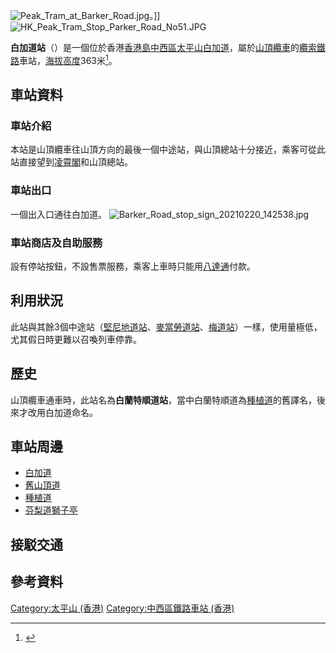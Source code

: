 {{noteTA
|G1=Unit
|G2=Transport
}}
{{Infobox station
|name = 白加道
|eng_name = Barker Road
|linecolour=#8B0000
|image = Barker Road Station.jpg
|caption = 白加道站月台（2018年1月）
|borough = {{HKG}}[[香港島|香港島]][[中西區_(香港)|中西區]]
|address = [[太平山_(香港)|太平山山頂]][[白加道|白加道]]
|coordinates = {{coord|22.2709577|N|114.1517471|E|display=inline,title}}
|elevation = 363米
|operator = [[山頂纜車|山頂纜車]]
|line = {{香港交通標誌|PEAKTRAM|S}}
|distance = 
|platform = 1個[[側式月台|側式月台]]
|track = 1條
|connections = 
|structure = 地面車站
|hall = 
|depth = 
|levels = 
|interchange = 
|exits = 1個
|lift = 
|escalator = 
|architect = 
|architectural_style = 
|colour = 
|status = 暫停運作
|code = 
|built = 
|opened = 1888年5月30日
|opening = 
|closed = 
|rebuilt = 
|former = 
|passengers = 
|station_hours = 07:00-22:00
|adjacent = {{Adjacent stations|system=山頂纜車|line=山頂纜車|left=梅道|right=山頂}}
|other_services = 
|route_map = 
}}

[[File:Peak_Tram_at_Barker_Road.jpg|thumb]]。]]
[[File:HK_Peak_Tram_Stop_Parker_Road_No51.JPG|thumb]]

'''白加道站'''（{{lang-en|Barker Road stop}}）是一個位於香港[[香港島|香港島]][[中西區_(香港)|中西區]][[太平山_(香港)|太平山]][[白加道|白加道]]，屬於[[山頂纜車|山頂纜車]]的[[纜索鐵路|纜索鐵路]]車站，[[海拔高度|海拔高度]]363米<ref>{{Cite web|title=香港地圖地理資訊|url=https://www.map.gov.hk/gm/|access-date=2021-10-12|publisher=香港政府|language=中文|archive-date=2021-11-26|archive-url=https://web.archive.org/web/20211126211923/http://www.map.gov.hk/gm/|dead-url=no}}</ref>。

==車站資料==
===車站介紹===
本站是山頂纜車往山頂方向的最後一個中途站，與山頂總站十分接近，乘客可從此站直接望到[[凌霄閣|凌霄閣]]和山頂總站。

===車站出口===
一個出入口通往白加道。
[[File:Barker_Road_stop_sign_20210220_142538.jpg|thumb]]

===車站商店及自助服務===
設有停站按鈕，不設售票服務，乘客上車時只能用[[八達通|八達通]]付款。

==利用狀況==
此站與其餘3個中途站（[[堅尼地道站|堅尼地道站]]、[[麥當勞道站|麥當勞道站]]、[[梅道站|梅道站]]）一樣，使用量極低，尤其假日時更難以召喚列車停靠。

==歷史==
山頂纜車通車時，此站名為'''白蘭特順道站'''，當中白蘭特順道為[[種植道|種植道]]的舊譯名，後來才改用白加道命名。

==車站周邊==
*[[白加道|白加道]]
*[[舊山頂道|舊山頂道]]
*[[種植道|種植道]]
*[[芬梨道獅子亭|芬梨道獅子亭]]

==接駁交通==

== 參考資料 ==
{{reflist}}

{{commonscat|Barker Road (Peak Tram)}}
{{山頂纜車}}
{{香港一級歷史建築}}
{{HK-rail-stub}}

[[Category:太平山_(香港)|Category:太平山 (香港)]]
[[Category:中西區鐵路車站_(香港)|Category:中西區鐵路車站 (香港)]]